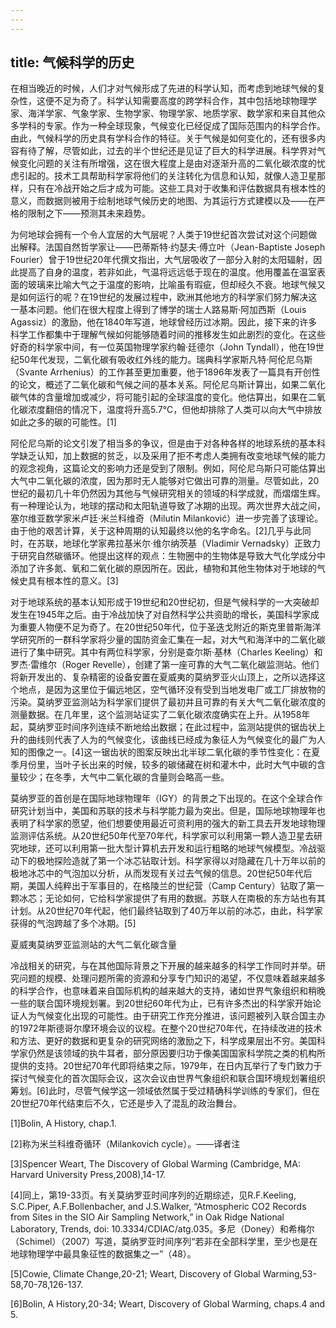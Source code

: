 ```yaml
---
---
---
```

title: 气候科学的历史
---




在相当晚近的时候，人们才对气候形成了先进的科学认知，而考虑到地球气候的复杂性，这便不足为奇了。科学认知需要高度的跨学科合作，其中包括地球物理学家、海洋学家、气象学家、生物学家、物理学家、地质学家、数学家和来自其他众多学科的专家。作为一种全球现象，气候变化已经促成了国际范围内的科学合作。由此，气候科学的历史具有学科合作的特征。关于气候是如何变化的，还有很多内容有待了解，尽管如此，过去的半个世纪还是见证了巨大的科学进展。科学界对气候变化问题的关注有所增强，这在很大程度上是由对逐渐升高的二氧化碳浓度的忧虑引起的。技术工具帮助科学家将他们的关注转化为信息和认知，就像人造卫星那样，只有在冷战开始之后才成为可能。这些工具对于收集和评估数据具有根本性的意义，而数据则被用于绘制地球气候历史的地图、为其运行方式建模以及——在严格的限制之下——预测其未来趋势。

为何地球会拥有一个令人宜居的大气层呢？人类于19世纪首次尝试对这个问题做出解释。法国自然哲学家让——巴蒂斯特·约瑟夫·傅立叶（Jean-Baptiste Joseph Fourier）曾于19世纪20年代撰文指出，大气层吸收了一部分入射的太阳辐射，因此提高了自身的温度，若非如此，气温将远远低于现在的温度。他用覆盖在温室表面的玻璃来比喻大气之于温度的影响，比喻虽有瑕疵，但却经久不衰。地球气候又是如何运行的呢？在19世纪的发展过程中，欧洲其他地方的科学家们努力解决这一基本问题。他们在很大程度上得到了博学的瑞士人路易斯·阿加西斯（Louis Agassiz）的激励，他在1840年写道，地球曾经历过冰期。因此，接下来的许多科学工作都集中于理解气候如何能够随着时间的推移发生如此剧烈的变化。在这些好奇的科学家中间，有一位英国物理学家约翰·廷德尔（John Tyndall），他在19世纪50年代发现，二氧化碳有吸收红外线的能力。瑞典科学家斯凡特·阿伦尼乌斯（Svante Arrhenius）的工作甚至更加重要，他于1896年发表了一篇具有开创性的论文，概述了二氧化碳和气候之间的基本关系。阿伦尼乌斯计算出，如果二氧化碳气体的含量增加或减少，将可能引起的全球温度的变化。他估算出，如果在二氧化碳浓度翻倍的情况下，温度将升高5.7°C，但他却排除了人类可以向大气中排放如此之多的碳的可能性。[1]

阿伦尼乌斯的论文引发了相当多的争议，但是由于对各种各样的地球系统的基本科学缺乏认知，加上数据的贫乏，以及采用了拒不考虑人类拥有改变地球气候的能力的观念视角，这篇论文的影响力还是受到了限制。例如，阿伦尼乌斯只可能估算出大气中二氧化碳的浓度，因为那时无人能够对它做出可靠的测量。尽管如此，20世纪的最初几十年仍然因为其他与气候研究相关的领域的科学成就，而熠熠生辉。有一种理论认为，地球的摆动和太阳轨道导致了冰期的出现。两次世界大战之间，塞尔维亚数学家米卢廷·米兰科维奇（Milutin Milanković）进一步完善了该理论。由于他的艰苦计算，关于这种周期的认知最终以他的名字命名。[2]几乎与此同时，在苏联，地球化学家弗拉基米尔·维尔纳茨基（Vladimir Vernadsky）正致力于研究自然碳循环。他提出这样的观点：生物圈中的生物体是导致大气化学成分中添加了许多氮、氧和二氧化碳的原因所在。因此，植物和其他生物体对于地球的气候史具有根本性的意义。[3]

对于地球系统的基本认知形成于19世纪和20世纪初，但是气候科学的一大突破却发生在1945年之后。由于冷战加快了对自然科学公共资助的增长，美国科学家成为重要人物便不足为奇了。在20世纪50年代，位于圣迭戈附近的斯克里普斯海洋学研究所的一群科学家将少量的国防资金汇集在一起，对大气和海洋中的二氧化碳进行了集中研究。其中有两位科学家，分别是查尔斯·基林（Charles Keeling）和罗杰·雷维尔（Roger Revelle），创建了第一座可靠的大气二氧化碳监测站。他们将新开发出的、复杂精密的设备安置在夏威夷的莫纳罗亚火山顶上，之所以选择这个地点，是因为这里位于偏远地区，空气循环没有受到当地发电厂或工厂排放物的污染。莫纳罗亚监测站为科学家们提供了最初并且可靠的有关大气二氧化碳浓度的测量数据。在几年里，这个监测站证实了二氧化碳浓度确实在上升。从1958年起，莫纳罗亚时间序列连续不断地给出数据；在此过程中，监测站提供的锯齿状上升的曲线则代表了人为的气候变化，该曲线已经成为象征人为气候变化的最广为人知的图像之一。[4]这一锯齿状的图案反映出北半球二氧化碳的季节性变化：在夏季月份里，当叶子长出来的时候，较多的碳储藏在树和灌木中，此时大气中碳的含量较少；在冬季，大气中二氧化碳的含量则会略高一些。

莫纳罗亚的首创是在国际地球物理年（IGY）的背景之下出现的。在这个全球合作研究计划当中，美国和苏联的技术与科学能力最为突出。但是，国际地球物理年也表明了科学家的愿望，他们想要使用最近可资利用的强大的新工具去开发地球物理监测评估系统。从20世纪50年代至70年代，科学家可以利用第一颗人造卫星去研究地球，还可以利用第一批大型计算机去开发和运行粗略的地球气候模型。冷战驱动下的极地探险造就了第一个冰芯钻取计划。科学家得以对隐藏在几十万年以前的极地冰芯中的气泡加以分析，从而发现有关过去气候的信息。20世纪50年代后期，美国人纯粹出于军事目的，在格陵兰的世纪营（Camp Century）钻取了第一颗冰芯；无论如何，它给科学家提供了有用的数据。苏联人在南极的东方站也有其计划。从20世纪70年代起，他们最终钻取到了40万年以前的冰芯，由此，科学家获得的气泡跨越了多个冰期。[5]

夏威夷莫纳罗亚监测站的大气二氧化碳含量



冷战相关的研究，与在其他国际背景之下开展的越来越多的科学工作同时并举。研究问题的规模、处理问题所需的资源和分享专门知识的渴望，不仅意味着越来越多的科学合作，也意味着来自国际机构的越来越大的支持，诸如世界气象组织和稍晚一些的联合国环境规划署。到20世纪60年代为止，已有许多杰出的科学家开始论证人为气候变化出现的可能性。由于研究工作充分推进，该问题被列入联合国主办的1972年斯德哥尔摩环境会议的议程。在整个20世纪70年代，在持续改进的技术和方法、更好的数据和更复杂的研究网络的激励之下，科学成果层出不穷。美国科学家仍然是该领域的执牛耳者，部分原因要归功于像美国国家科学院之类的机构所提供的支持。20世纪70年代即将结束之际，1979年，在日内瓦举行了专门致力于探讨气候变化的首次国际会议，这次会议由世界气象组织和联合国环境规划署组织筹划。[6]此时，尽管气候学这一领域依然属于受过精确科学训练的专家们，但在20世纪70年代结束后不久，它还是步入了混乱的政治舞台。

[1]Bolin, A History, chap.1.



[2]称为米兰科维奇循环（Milankovich cycle）。——译者注



[3]Spencer Weart, The Discovery of Global Warming (Cambridge, MA: Harvard University Press,2008),14-17.



[4]同上，第19-33页。有关莫纳罗亚时间序列的近期综述，见R.F.Keeling, S.C.Piper, A.F.Bollenbacher, and J.S.Walker, “Atmospheric CO2 Records from Sites in the SIO Air Sampling Network,” in Oak Ridge National Laboratory, Trends, doi: 10.3334/CDIAC/atg.035。多尼（Doney）和希梅尔（Schimel）（2007）写道，莫纳罗亚时间序列“若非在全部科学里，至少也是在地球物理学中最具象征性的数据集之一”（48）。



[5]Cowie, Climate Change,20-21; Weart, Discovery of Global Warming,53-58,70-78,126-137.



[6]Bolin, A History,20-34; Weart, Discovery of Global Warming, chaps.4 and 5.